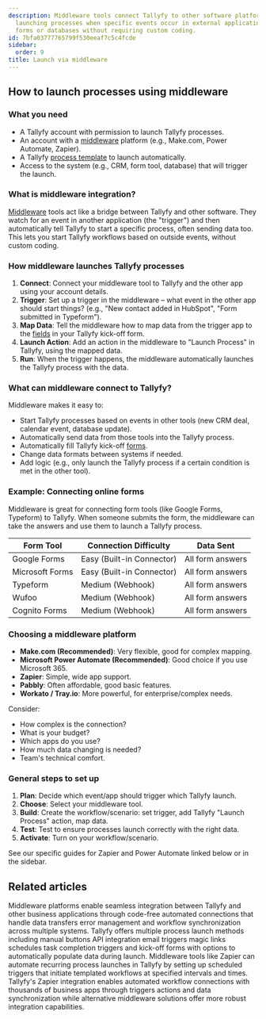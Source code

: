 ```yaml
---
description: Middleware tools connect Tallyfy to other software platforms by automatically
  launching processes when specific events occur in external applications like CRMs
  forms or databases without requiring custom coding.
id: 7bfa03777765799f530eeaf7c5c4fcde
sidebar:
  order: 9
title: Launch via middleware
---
```


## How to launch processes using middleware

### What you need

*   A Tallyfy account with permission to launch Tallyfy processes.
*   An account with a [middleware](/products/pro/integrations/middleware/) platform (e.g., Make.com, Power Automate, Zapier).
*   A Tallyfy [process template](/products/pro/documenting/templates/) to launch automatically.
*   Access to the system (e.g., CRM, form tool, database) that will trigger the launch.

### What is middleware integration?

[Middleware](/products/pro/integrations/middleware/) tools act like a bridge between Tallyfy and other software. They watch for an event in another application (the "trigger") and then automatically tell Tallyfy to start a specific process, often sending data too. This lets you start Tallyfy workflows based on outside events, without custom coding.

### How middleware launches Tallyfy processes

1.  **Connect**: Connect your middleware tool to Tallyfy and the other app using your account details.
2.  **Trigger**: Set up a trigger in the middleware – what event in the other app should start things? (e.g., "New contact added in HubSpot", "Form submitted in Typeform").
3.  **Map Data**: Tell the middleware how to map data from the trigger app to the [fields](/products/pro/tracking-and-tasks/tasks/what-are-form-fields-in-tallyfy/) in your Tallyfy kick-off form.
4.  **Launch Action**: Add an action in the middleware to "Launch Process" in Tallyfy, using the mapped data.
5.  **Run**: When the trigger happens, the middleware automatically launches the Tallyfy process with the data.

### What can middleware connect to Tallyfy?

Middleware makes it easy to:

*   Start Tallyfy processes based on events in other tools (new CRM deal, calendar event, database update).
*   Automatically send data from those tools into the Tallyfy process.
*   Automatically fill Tallyfy kick-off [forms](/products/pro/tracking-and-tasks/tasks/what-are-form-fields-in-tallyfy/).
*   Change data formats between systems if needed.
*   Add logic (e.g., only launch the Tallyfy process if a certain condition is met in the other tool).

### Example: Connecting online forms

Middleware is great for connecting form tools (like Google Forms, Typeform) to Tallyfy. When someone submits the form, the middleware can take the answers and use them to launch a Tallyfy process.

| Form Tool         | Connection Difficulty | Data Sent         |
|-------------------|-----------------------|-------------------|
| Google Forms      | Easy (Built-in Connector)| All form answers  |
| Microsoft Forms   | Easy (Built-in Connector)| All form answers  |
| Typeform          | Medium (Webhook)      | All form answers  |
| Wufoo             | Medium (Webhook)      | All form answers  |
| Cognito Forms     | Medium (Webhook)      | All form answers  |

### Choosing a middleware platform

*   **Make.com (Recommended)**: Very flexible, good for complex mapping.
*   **Microsoft Power Automate (Recommended)**: Good choice if you use Microsoft 365.
*   **Zapier**: Simple, wide app support.
*   **Pabbly**: Often affordable, good basic features.
*   **Workato / Tray.io**: More powerful, for enterprise/complex needs.

Consider:
*   How complex is the connection?
*   What is your budget?
*   Which apps do you use?
*   How much data changing is needed?
*   Team's technical comfort.

### General steps to set up

1.  **Plan**: Decide which event/app should trigger which Tallyfy launch.
2.  **Choose**: Select your middleware tool.
3.  **Build**: Create the workflow/scenario: set trigger, add Tallyfy "Launch Process" action, map data.
4.  **Test**: Test to ensure processes launch correctly with the right data.
5.  **Activate**: Turn on your workflow/scenario.

See our specific guides for Zapier and Power Automate linked below or in the sidebar.


## Related articles
<CardGrid>
<LinkTitleCard header="<b>Integrations > Middleware</b>" href="/products/pro/integrations/middleware/" > Middleware platforms enable seamless integration between Tallyfy and other business applications through code-free automated connections that handle data transfers error management and workflow synchronization across multiple systems. </LinkTitleCard>
<LinkTitleCard header="<b>Launching > Triggers</b>" href="/products/pro/launching/triggers/" > Tallyfy offers multiple process launch methods including manual buttons API integration email triggers magic links schedules task completion triggers and kick-off forms with options to automatically populate data during launch. </LinkTitleCard>
<LinkTitleCard header="<b>Launching > Automatically schedule a process</b>" href="/products/pro/launching/how-can-i-schedule-a-process-in-tallyfy-using-middleware/" > Middleware tools like Zapier can automate recurring process launches in Tallyfy by setting up scheduled triggers that initiate templated workflows at specified intervals and times. </LinkTitleCard>
<LinkTitleCard header="<b>Middleware > Zapier</b>" href="/products/pro/integrations/middleware/zapier/" > Tallyfy's Zapier integration enables automated workflow connections with thousands of business apps through triggers actions and data synchronization while alternative middleware solutions offer more robust integration capabilities. </LinkTitleCard>
</CardGrid>